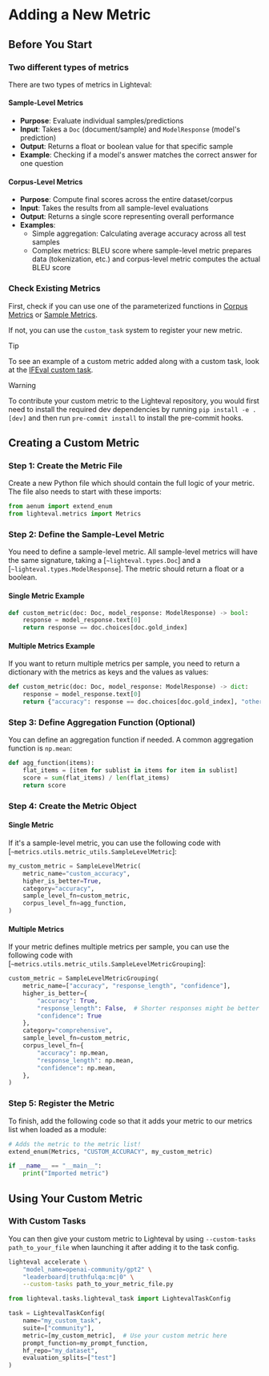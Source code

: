# Adding a New Metric

## Before You Start

### Two different types of metrics

There are two types of metrics in Lighteval:

#### Sample-Level Metrics
- **Purpose**: Evaluate individual samples/predictions
- **Input**: Takes a `Doc` (document/sample) and `ModelResponse` (model's prediction)
- **Output**: Returns a float or boolean value for that specific sample
- **Example**: Checking if a model's answer matches the correct answer for one question

#### Corpus-Level Metrics
- **Purpose**: Compute final scores across the entire dataset/corpus
- **Input**: Takes the results from all sample-level evaluations
- **Output**: Returns a single score representing overall performance
- **Examples**:
  - Simple aggregation: Calculating average accuracy across all test samples
  - Complex metrics: BLEU score where sample-level metric prepares data (tokenization, etc.) and corpus-level metric computes the actual BLEU score

### Check Existing Metrics

First, check if you can use one of the parameterized functions in
[Corpus Metrics](package_reference/metrics#corpus-metrics) or
[Sample Metrics](package_reference/metrics#sample-metrics).

If not, you can use the `custom_task` system to register your new metric.

> [!TIP]
> To see an example of a custom metric added along with a custom task, look at the [IFEval custom task](https://github.com/huggingface/lighteval/tree/main/examples/custom_tasks/ifeval).

> [!WARNING]
> To contribute your custom metric to the Lighteval repository, you would first need
> to install the required dev dependencies by running `pip install -e .[dev]`
> and then run `pre-commit install` to install the pre-commit hooks.

## Creating a Custom Metric

### Step 1: Create the Metric File

Create a new Python file which should contain the full logic of your metric.
The file also needs to start with these imports:

```python
from aenum import extend_enum
from lighteval.metrics import Metrics
```

### Step 2: Define the Sample-Level Metric

You need to define a sample-level metric. All sample-level metrics will have the same signature, taking a
[`~lighteval.types.Doc`] and a [`~lighteval.types.ModelResponse`]. The metric should return a float or a
boolean.

#### Single Metric Example

```python
def custom_metric(doc: Doc, model_response: ModelResponse) -> bool:
    response = model_response.text[0]
    return response == doc.choices[doc.gold_index]
```

#### Multiple Metrics Example

If you want to return multiple metrics per sample, you need to return a dictionary with the metrics as keys and the values as values:

```python
def custom_metric(doc: Doc, model_response: ModelResponse) -> dict:
    response = model_response.text[0]
    return {"accuracy": response == doc.choices[doc.gold_index], "other_metric": 0.5}
```

### Step 3: Define Aggregation Function (Optional)

You can define an aggregation function if needed. A common aggregation function is `np.mean`:

```python
def agg_function(items):
    flat_items = [item for sublist in items for item in sublist]
    score = sum(flat_items) / len(flat_items)
    return score
```

### Step 4: Create the Metric Object

#### Single Metric

If it's a sample-level metric, you can use the following code
with [`~metrics.utils.metric_utils.SampleLevelMetric`]:

```python
my_custom_metric = SampleLevelMetric(
    metric_name="custom_accuracy",
    higher_is_better=True,
    category="accuracy",
    sample_level_fn=custom_metric,
    corpus_level_fn=agg_function,
)
```

#### Multiple Metrics

If your metric defines multiple metrics per sample, you can use the following code
with [`~metrics.utils.metric_utils.SampleLevelMetricGrouping`]:

```python
custom_metric = SampleLevelMetricGrouping(
    metric_name=["accuracy", "response_length", "confidence"],
    higher_is_better={
        "accuracy": True,
        "response_length": False,  # Shorter responses might be better
        "confidence": True
    },
    category="comprehensive",
    sample_level_fn=custom_metric,
    corpus_level_fn={
        "accuracy": np.mean,
        "response_length": np.mean,
        "confidence": np.mean,
    },
)
```

### Step 5: Register the Metric

To finish, add the following code so that it adds your metric to our metrics list
when loaded as a module:

```python
# Adds the metric to the metric list!
extend_enum(Metrics, "CUSTOM_ACCURACY", my_custom_metric)

if __name__ == "__main__":
    print("Imported metric")
```

## Using Your Custom Metric

### With Custom Tasks

You can then give your custom metric to Lighteval by using `--custom-tasks
path_to_your_file` when launching it after adding it to the task config.

```bash
lighteval accelerate \
    "model_name=openai-community/gpt2" \
    "leaderboard|truthfulqa:mc|0" \
    --custom-tasks path_to_your_metric_file.py
```

```python
from lighteval.tasks.lighteval_task import LightevalTaskConfig

task = LightevalTaskConfig(
    name="my_custom_task",
    suite=["community"],
    metric=[my_custom_metric],  # Use your custom metric here
    prompt_function=my_prompt_function,
    hf_repo="my_dataset",
    evaluation_splits=["test"]
)
```
